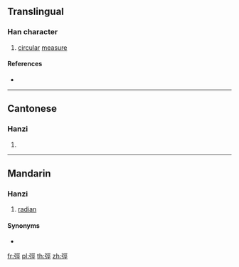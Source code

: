 {{character info/new}}
{{also|弪}}
==Translingual==

===Han character===
{{Han char|rn=57|rad=弓|as=07|sn=10|four=11211|canj=NMVM|ids=⿰弓巠}}

# [[circular]] [[measure]]

====References====
* {{Han ref|kx=0359.061|hdz=20996.090|uh=5F33|ud=24371|bh=D179|bd=53625}}

----

==Cantonese==

===Hanzi===
{{yue-hanzi|jyut=[[ging3]]|y=ging3|sim=弪}}

# {{defn|lang=yue|sort=弓07}}

----

==Mandarin==

===Hanzi===
{{cmn-hanzi|sim=弪|pin=[[jìng]] ([[jing4]])|wg=ching<sup>4</sup>}}

# {{lb|cmn|Taiwan}} [[radian]]

====Synonyms====
* {{l|cmn|弧度}}

[[fr:弳]]
[[pl:弳]]
[[th:弳]]
[[zh:弳]]